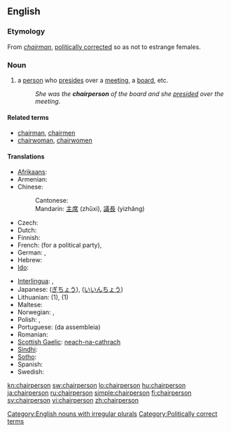 ==English==

===Etymology===
From ''[[chairman]]'', [[politically correct]]ed so as not to estrange females.

===Noun===
{{en-noun|pl2=chairpeople}}

# a [[person]] who [[preside]]s over a [[meeting]], a [[board]], etc.
#: ''She was the '''chairperson''' of the board and she [[preside]]d over the meeting''.

====Related terms====
* [[chairman]], [[chairmen]]
* [[chairwoman]], [[chairwomen]]

====Translations====
{{trans-top|a person who presides over a meeting, a board}}
* [[Afrikaans]]: {{t|af|voorsitter|xs=Afrikaans}}
* Armenian: {{t-|hy|նախագահ|tr=naxagah}}
* Chinese:
*: Cantonese: {{tø|yue|主席|tr=zyu2 zik6|sc=Hani|xs=Cantonese}} {{tø|yue|議長|tr=ji5 zoeng2|sc=Hani|xs=Cantonese}}
*: Mandarin: [[主席]] (zhǔxí), [[議長]] (yìzhǎng)
* Czech: {{t+|cs|předseda|m}}
* Dutch: {{t+|nl|voorzitter|m}}
* Finnish: {{t+|fi|puheenjohtaja}}
* French: {{t+|fr|secrétaire général}} (for a political party), {{t+|fr|président|m}}
* German: {{t|de|Vorsitzender|m}}, {{t|de|Vorsitzende|f}}
* Hebrew: {{t|he|יושב-ראש|m|tr=yoshev-rosh}}
* [[Ido]]: {{t|io|prezidanto}}
{{trans-mid}}
* [[Interlingua]]: {{t-|ia|presidente|xs=Interlingua}}, {{t-|ia|chairman|xs=Interlingua}}
* Japanese: {{t+|ja|議長|tr=gichō}} ([[ぎちょう]]), {{t-|ja|委員長|tr=iinchō}} ([[いいんちょう]])
* Lithuanian: {{t|lt|pirmininkas|m|xs=Lithuanian}} (1), {{t|lt|pirmininkė|f|xs=Lithuanian}} (1)
* Maltese: {{t|mt|ċermen|xs=Maltese}}
* Norwegian: {{t|no|styreformann}}, {{t|no|møteleder}}
* Polish: {{t+|pl|przewodniczący|m}},  {{t|pl|osoba przewodnicząca|f}}
* Portuguese: {{t+|pt|presidente}} (da assembleia)
* Romanian: {{t-|ro|director}}
* [[Scottish Gaelic]]: [[neach-na-cathrach]] {{m|f}}
* [[Sindhi]]: {{t|sd|نِشِستمان|sc=Arab|xs=Sindhi}}
* [[Sotho]]: {{t|st|modulasetulo|xs=Sotho}}
* Spanish: {{t+|es|presidente}}
* Swedish: {{t+|sv|ordförande}}
{{trans-bottom}}

[[Category:English nouns with irregular plurals]]
[[Category:Politically correct terms]]

[[kn:chairperson]]
[[sw:chairperson]]
[[lo:chairperson]]
[[hu:chairperson]]
[[ja:chairperson]]
[[ru:chairperson]]
[[simple:chairperson]]
[[fi:chairperson]]
[[sv:chairperson]]
[[vi:chairperson]]
[[zh:chairperson]]